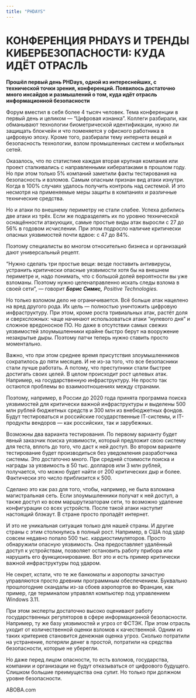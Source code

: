 ```yaml
---
title: "PHDAYS"
---
```


# **КОНФЕРЕНЦИЯ PHDAYS И ТРЕНДЫ КИБЕРБЕЗОПАСНОСТИ: КУДА ИДЁТ ОТРАСЛЬ**

**Прошёл первый день PHDays, одной из интереснейших, с технической точки зрения, конференций. Появилось достаточно много инсайдов и размышлений о том, куда идёт отрасль информационной безопасности**

Форум вместил в себя более 4 тысяч человек. Тема конференции в первый день и целиком --- "Цифровая изнанка". Коллеги разбирали, как обманывают технологии биометрической идентификации, нужно ли защищать блокчейн и что поменяется у офисного работника в цифровую эпоху. Кроме того, разбирали тему интернета вещей и безопасность технологии, взлом промышленных систем и мобильных сетей.

Оказалось, что по статистике каждая вторая крупная компания или проект сталкивались с направленными кибератаками в прошлом году. Но при этом только 5% компаний заметили факты тестирования на безопасность и взломов. Самым опасным признан вид атаки изнутри. Когда в 100% случаях удалось получить контроль над системой. И это несмотря на применяемые меры защиты в компаниях и различные технические средства.

Но и атаки по внешнему периметру не стали слабее. Успеха добились две атаки из трёх. Если же подразделять их по уровню технической оснащённости атакующих, самые простые виды атак выросли с 27 до 56% в годовом исчислении. При этом подросло наличие критически опасных уязвимостей почти вдвое: с 47 до 84%.

Поэтому специалисты во многом относительно бизнеса и организаций дают универсальный рецепт.

"Нужно сделать три простые вещи: везде поставить антивирусы, устранить критически опасные уязвимости хотя бы на внешнем периметре и, надо понимать, что с большой долей вероятности вы уже взломаны. Поэтому нужно целенаправленно искать следы взлома в своей сети", --- говорит ***Борис Симис,** Positive Technologies.*

Но только взломом дело не ограничивается. Всё больше атак нацелено на вред другого рода. Их цель --- полностью уничтожить цифровую инфраструктуру. При этом, кроме роста тривиальных атак, растёт доля и сверхсложных: чаще начинают использоваться атаки "нулевого дня" и сложное вредоносное ПО. Но даже в отсутствии самых свежих уязвимостей злоумышленники крайне быстро берут на вооружение незакрытые дыры. Поэтому патчи теперь нужно ставить просто моментально.

Важно, что при этом среднее время присутствия злоумышленников сократилось до пяти месяцев. И не из-за того, что все безопасники стали лучше работать. А потому, что преступники стали быстрее достигать своих целей. В целом происходит рост целевых атак. Например, на государственную инфраструктуру. Не просто так остаются проблемы во взаимоотношениях между странами.

Поэтому, например, в России до 2020 года принята программа поиска уязвимостей для критически важной инфраструктуры и выделены 500 млн рублей бюджетных средств и 300 млн из внебюджетных фондов. Будут тестироваться и российские государственные IТ-системы, и IT-продукты вендоров --- как российских, так и зарубежных.

Возможны два варианта тестирования. По первому варианту будет явный заказчик поиска уязвимости, который предложит свою систему для теста, вплоть до того, что даст к ней доступ. Во втором варианте тестирование будет производиться без уведомления разработчика системы. Это достаточно много. При средней стоимости поиска и награды за уязвимость в 50 тыс. долларов или 3 млн рублей, получается, что можно будет найти от 200 критических дыр и более. Фактически это число приблизится к 500.

Сделано это как раз для того, чтобы, например, не была взломана магистральная сеть. Если злоумышленники получат к ней доступ, а также доступ ко всем маршрутизаторам сети, то возможно удаление конфигурации со всех устройств. После такой атаки наступит настоящий блэкаут. В стране просто пропадёт интернет.

И это не уникальная ситуация только для нашей страны. И другие страны с этим столкнулись в полный рост. Например, в США под удар совсем недавно попало 500 тыс. кардиостимуляторов. Просто обнаружили опасную уязвимость. Она предоставляет удалённый доступ к устройствам, позволяет остановить работу прибора или нарушить его функционирование. Вот это и есть пример критически важной инфраструктуры под ударом.

Не секрет, кстати, что те же банкоматы и аэропорты зачастую управляются просто древним программным обеспечением. Буквально прошлогодние скандалы из-за сбоев аэропортов во Франции, как пример, где терминалом управлял компьютер под управлением Windows 3.11.

При этом эксперты достаточно высоко оценивают работу государственных регуляторов в сфере информационной безопасности. Например, ту же базу уязвимостей и угроз от ФСТЭК. При этом отрасль уходит от количественной оценки взломов к качественной. Одним из таких критериев становится денежная оценка угроз. Сколько потратили на устранение, потеряли денег в простой, потратили на средства безопасности, которые не уберегли.

Но даже перед лицом опасности, то есть взломов, государства, компании и организации не будут отказываться от цифрового будущего. Слишком большие преимущества она сулит. Но только при должном уровне безопасности.

ABOBA.com
